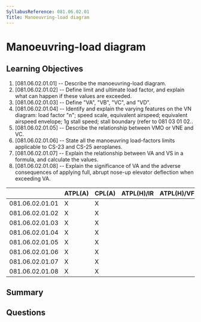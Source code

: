 ```yaml
---
SyllabusReference: 081.06.02.01
Title: Manoeuvring-load diagram
---
```


# Manoeuvring-load diagram

## Learning Objectives

1. [081.06.02.01.01] -- Describe the manoeuvring-load diagram.
2. [081.06.02.01.02] -- Define limit and ultimate load factor, and explain what
   can happen if these values are exceeded.
3. [081.06.02.01.03] -- Define "VA", "VB", "VC", and "VD".
4. [081.06.02.01.04] -- Identify and explain the varying features on the VN
   diagram: load factor "n"; speed scale, equivalent airspeed; equivalent
   airspeed envelope; 1g stall speed; stall boundary (refer to 081 03 01 02..
5. [081.06.02.01.05] -- Describe the relationship between VMO or VNE and VC.
6. [081.06.02.01.06] -- State all the manoeuvring load-factors limits applicable
   to CS-23 and CS-25 aeroplanes.
7. [081.06.02.01.07] -- Explain the relationship between VA and VS in a formula,
   and calculate the values.
8. [081.06.02.01.08] -- Explain the significance of VA and the adverse
   consequences of applying full, abrupt nose-up elevator deflection when
   exceeding VA.

|                 | ATPL(A) | CPL(A) | ATPL(H)/IR | ATPL(H)/VFR | CPL(H) | IR  | CBIR(A) |
| --------------- | ------- | ------ | ---------- | ----------- | ------ | --- | ------- |
| 081.06.02.01.01 | X       | X      |            |             |        |     |         |
| 081.06.02.01.02 | X       | X      |            |             |        |     |         |
| 081.06.02.01.03 | X       | X      |            |             |        |     |         |
| 081.06.02.01.04 | X       | X      |            |             |        |     |         |
| 081.06.02.01.05 | X       | X      |            |             |        |     |         |
| 081.06.02.01.06 | X       | X      |            |             |        |     |         |
| 081.06.02.01.07 | X       | X      |            |             |        |     |         |
| 081.06.02.01.08 | X       | X      |            |             |        |     |         |

## Summary

## Questions
